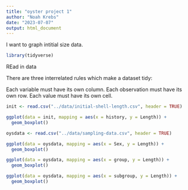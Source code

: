 ```yaml
---
title: "oyster project 1"
author: "Noah Krebs"
date: "2023-07-07"
output: html_document
---
```



I want to graph intitial size data.


```r
library(tidyverse)
```

REad in data

There are three interrelated rules which make a dataset tidy:

Each variable must have its own column.
Each observation must have its own row.
Each value must have its own cell.


```r
init <- read.csv("../data/initial-shell-length.csv", header = TRUE)
```


```r

ggplot(data = init, mapping = aes(x = history, y = Length)) + 
  geom_boxplot()

```
```r
oysdata <- read.csv("../data/sampling-data.csv", header = TRUE)
```
```r
ggplot(data = oysdata, mapping = aes(x = Sex, y = Length)) + 
  geom_boxplot()
```
```r
ggplot(data = oysdata, mapping = aes(x = group, y = Length)) + 
  geom_boxplot()
```
```r
ggplot(data = oysdata, mapping = aes(x = subgroup, y = Length)) + 
  geom_boxplot()
```

